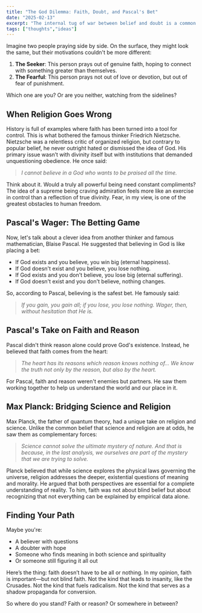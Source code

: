 ```yaml
---
title: "The God Dilemma: Faith, Doubt, and Pascal's Bet"
date: "2025-02-13"
excerpt: "The internal tug of war between belief and doubt is a common human experience, one that has puzzled philosophers, scientists, and everyday people for centuries."
tags: ["thoughts","ideas"]
---
```


Imagine two people praying side by side. On the surface, they might look the same, but their motivations couldn't be more different:

1. **The Seeker**: This person prays out of genuine faith, hoping to connect with something greater than themselves.
2. **The Fearful**: This person prays not out of love or devotion, but out of fear of punishment.

Which one are you? Or are you neither, watching from the sidelines?

## When Religion Goes Wrong

History is full of examples where faith has been turned into a tool for control. This is what bothered the famous thinker Friedrich Nietzsche. Nietzsche was a relentless critic of organized religion, but contrary to popular belief, he never outright hated or dismissed the idea of God. His primary issue wasn’t with divinity itself but with institutions that demanded unquestioning obedience. He once said:

> *I cannot believe in a God who wants to be praised all the time.*

Think about it. Would a truly all powerful being need constant compliments? The idea of a supreme being craving admiration feels more like an exercise in control than a reflection of true divinity. Fear, in my view, is one of the greatest obstacles to human freedom.

## Pascal's Wager: The Betting Game

Now, let's talk about a clever idea from another thinker and famous mathematician, Blaise Pascal. He suggested that believing in God is like placing a bet:

- If God exists and you believe, you win big (eternal happiness).
- If God doesn't exist and you believe, you lose nothing.
- If God exists and you don't believe, you lose big (eternal suffering).
- If God doesn't exist and you don't believe, nothing changes.

So, according to Pascal, believing is the safest bet. He famously said:

> *If you gain, you gain all; if you lose, you lose nothing. Wager, then, without hesitation that He is.*

## Pascal's Take on Faith and Reason

Pascal didn't think reason alone could prove God's existence. Instead, he believed that faith comes from the heart:

> *The heart has its reasons which reason knows nothing of... We know the truth not only by the reason, but also by the heart.*

For Pascal, faith and reason weren't enemies but partners. He saw them working together to help us understand the world and our place in it.

## Max Planck: Bridging Science and Religion

Max Planck, the father of quantum theory, had a unique take on religion and science. Unlike the common belief that science and religion are at odds, he saw them as complementary forces:

> *Science cannot solve the ultimate mystery of nature. And that is because, in the last analysis, we ourselves are part of the mystery that we are trying to solve.*

Planck believed that while science explores the physical laws governing the universe, religion addresses the deeper, existential questions of meaning and morality. He argued that both perspectives are essential for a complete understanding of reality. To him, faith was not about blind belief but about recognizing that not everything can be explained by empirical data alone.

## Finding Your Path

Maybe you're:
- A believer with questions
- A doubter with hope
- Someone who finds meaning in both science and spirituality
- Or someone still figuring it all out

Here’s the thing: faith doesn’t have to be all or nothing. In my opinion, faith is important—but not blind faith. Not the kind that leads to insanity, like the Crusades. Not the kind that fuels radicalism. Not the kind that serves as a shadow propaganda for conversion.

So where do you stand? Faith or reason? Or somewhere in between?

